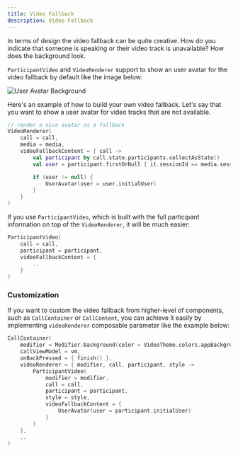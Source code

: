 ```yaml
---
title: Video Fallback
description: Video Fallback
---
```


In terms of design the video fallback can be quite creative.
How do you indicate that someone is speaking or their video track is unavailable? How does the background look.

`ParticipantVideo` and `VideoRenderer` support to show an user avatar for the video fallback by default like the image below:

![User Avatar Background](../assets/cookbook/user-avatar-background.png)

Here's an example of how to build your own video fallback.
Let's say that you want to show a user avatar for video tracks that are not available.

```kotlin
// render a nice avatar as a fallback
VideoRenderer(
    call = call,
    media = media,
    videoFallbackContent = { call ->
        val participant by call.state.participants.collectAsState()
        val user = participant.firstOrNull { it.sessionId == media.sessionId }

        if (user != null) {
            UserAvatar(user = user.initialUser)
        }
    }
)
```

If you use `ParticipantVideo`, which is built with the full participant information on top of the `VideoRenderer`, it will be much easier:

```kotlin
ParticipantVideo(
    call = call,
    participant = participant,
    videoFallbackContent = {
        ..
    }
)
```

### Customization

If you want to custom the video fallback from higher-level of components, such as `CallContainer` or `CallContent`, you can achieve it easily by implementing `videoRenderer` composable parameter like the example below:

```kotlin {5-15}
CallContainer(
    modifier = Modifier.background(color = VideoTheme.colors.appBackground),
    callViewModel = vm,
    onBackPressed = { finish() },
    videoRenderer = { modifier, call, participant, style ->
        ParticipantVideo(
            modifier = modifier,
            call = call,
            participant = participant,
            style = style,
            videoFallbackContent = {
                UserAvatar(user = participant.initialUser)
            }
        )
    },
    ..
)
```